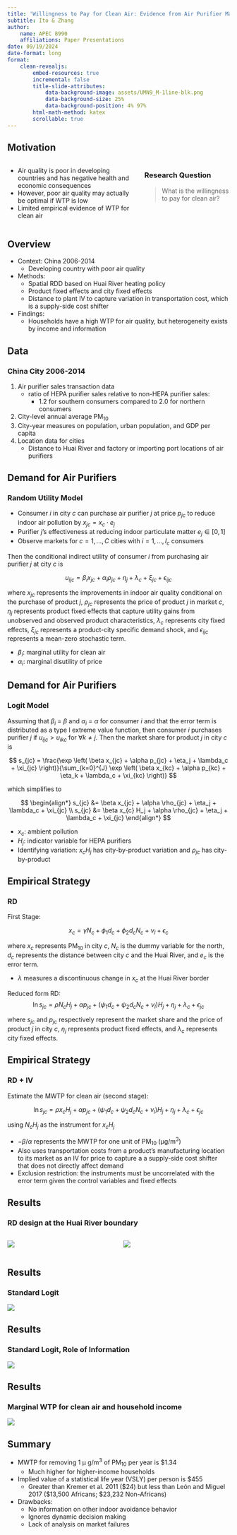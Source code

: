 ```yaml
---
title: 'Willingness to Pay for Clean Air: Evidence from Air Purifier Markets in China'
subtitle: Ito & Zhang
author: 
    name: APEC 8990
    affiliations: Paper Presentations
date: 09/19/2024
date-format: long
format: 
    clean-revealjs:
        embed-resources: true
        incremental: false
        title-slide-attributes: 
            data-background-image: assets/UMN9_M-1line-blk.png
            data-background-size: 25%
            data-background-position: 4% 97%
        html-math-method: katex
        scrollable: true
---
```


## Motivation

:::: {.columns}

::: {.column width="60%"}
- Air quality is poor in developing countries and has negative health and economic consequences
- However, poor air quality may actually be optimal if WTP is low
- Limited empirical evidence of WTP for clean air
:::

::: {.column width="40%"}

### Research Question 
> What is the willingness to pay for clean air?
:::

::::


## Overview 

- Context: China 2006-2014
    - Developing country with poor air quality
- Methods:     
    - Spatial RDD based on Huai River heating policy
    - Product fixed effects and city fixed effects
    - Distance to plant IV to capture variation in transportation cost, which is a supply-side cost shifter
- Findings: 
    - Households have a high WTP for air quality, but heterogeneity exists by income and information


## Data
### China City 2006-2014

1. Air purifier sales transaction data
    - ratio of HEPA purifier sales relative to non-HEPA purifier sales: 
        - 1.2 for southern consumers compared to 2.0 for northern consumers
2. City-level annual average PM~10~
3. City-year measures on population, urban population, and GDP per capita
4. Location data for cities
    - Distance to Huai River and factory or importing port locations of air purifiers


## Demand for Air Purifiers {.smaller}
### Random Utility Model

- Consumer $i$ in city $c$ can purchase air purifier $j$ at price $p_{jc}$ to reduce indoor air pollution by $x_{jc} = x_c \cdot e_j$
- Purifier $j$’s effectiveness at reducing indoor particulate matter $e_j \in [0,1]$
- Observe markets for $c = 1,...,C$ cities with $i=1,...,I_c$ consumers

Then the conditional indirect utility of consumer $i$ from purchasing air purifier $j$ at city $c$ is

$$
u_{ijc} = \beta_i x_{jc} + \alpha_i \rho_{jc} + \eta_j + \lambda_c + \xi_{jc} + \epsilon_{ijc}
$$

where $x_{jc}$ represents the improvements in indoor air quality conditional
on the purchase of product $j$, $\rho_{jc}$ represents the price of product $j$ in market $c$, $\eta_j$ represents product fixed effects that capture utility gains from unobserved and observed product characteristics, $\lambda_c$ represents city fixed effects, $\xi_{jc}$ represents a product-city specific demand shock, and $\epsilon_{ijc}$ represents a mean-zero stochastic term.

- $\beta_i$: marginal utility for clean air
- $\alpha_i$: marginal disutility of price

## Demand for Air Purifiers {.smaller}
### Logit Model

Assuming that $\beta_i$ = $\beta$ and $\alpha_i$ = $\alpha$ for
consumer $i$ and that the error term is distributed as a type I extreme value
function, then consumer $i$ purchases purifier $j$ if $u_{ijc} > u_{ikc}$ for $\forall k \ne j$. Then the market share for product $j$ in city $c$ is

$$
s_{jc} = \frac{\exp \left( \beta x_{jc} + \alpha p_{jc} + \eta_j + \lambda_c + \xi_{jc} \right)}{\sum_{k=0}^{J} \exp \left( \beta x_{kc} + \alpha p_{kc} + \eta_k + \lambda_c + \xi_{kc} \right)}
$$

which simplifies to 

$$
\begin{align*}
s_{jc} &= \beta x_{jc} + \alpha \rho_{jc} + \eta_j + \lambda_c + \xi_{jc} \\
s_{jc} &= \beta x_{c} H_j + \alpha \rho_{jc} + \eta_j + \lambda_c + \xi_{jc}
\end{align*}
$$

- $x_{c}$: ambient pollution
- $H_j$: indicator variable for HEPA purifiers
- Identifying variation: $x_{c} H_j$ has city-by-product variation and $\rho_{jc}$ has city-by-product

## Empirical Strategy {.smaller}
### RD

First Stage: 

$$
x_c = \gamma N_c + \phi_1 d_c + \phi_2 d_c N_c + \nu_l + \epsilon_c
$$

where $x_c$ represents PM~10~ in city $c$, $N_c$ is the dummy variable for
the north, $d_c$ represents the distance between city $c$ and the Huai River,
and $e_c$ is the error term. 

- $\lambda$ measures a discontinuous change in $x_c$ at the Huai River border

Reduced form RD: 
$$
\ln s_{jc} = \rho N_c H_j + \alpha p_{jc} + \left( \psi_1 d_c + \psi_2 d_c N_c + \nu_l \right) H_j + \eta_j + \lambda_c + \epsilon_{jc}
$$

where $s_{jc}$ and $p_{jc}$ respectively represent the market share and the price of product $j$ in city $c$, $\eta_j$ represents product fixed effects, and $\lambda_c$ represents city fixed effects.

## Empirical Strategy 
### RD + IV

Estimate the MWTP for clean air (second stage): 

$$
\ln s_{jc} = \rho x_c H_j + \alpha p_{jc} + \left( \psi_1 d_c + \psi_2 d_c N_c + \nu_l \right) H_j + \eta_j + \lambda_c + \epsilon_{jc}
$$

using $N_c H_j$ as the instrument for $x_c H_j$

- $- \beta / \alpha$  represents the MWTP for one unit of PM~10~ (μg/m^3^)
- Also uses transportation costs from a product’s manufacturing location to its market as an IV for price to capture a a supply-side cost shifter that does not directly affect demand
- Exclusion restriction: the instruments must be uncorrelated with the error term given the control variables and fixed effects

## Results 
### RD design at the Huai River boundary

:::: {.columns}
::: {.column width="50%"}
![](assets/prez-lecture-6-240912/figure2a.png)
:::
::: {.column width="50%"}
![](assets/prez-lecture-6-240912/figure2b.png)
:::
::::


## Results 
### Standard Logit

![](assets/prez-lecture-6-240912/table4.png)

## Results 
### Standard Logit, Role of Information

![](assets/prez-lecture-6-240912/table6.png)

## Results
### Marginal WTP for clean air and household income

![](assets/prez-lecture-6-240912/figure4.png)

## Summary 

- MWTP for removing 1 μ g/m^3^ of PM~10~ per year is $1.34
    - Much higher for higher-income households
- Implied value of a statistical life year (VSLY) per person is $455
    - Greater than Kremer et al. 2011 ($24) but less than León and Miguel 2017 ($13,500 Africans; $23,232 Non-Africans)

- Drawbacks:
    - No information on other indoor avoidance behavior
    - Ignores dynamic decision making
    - Lack of analysis on market failures



